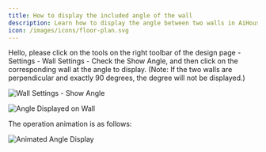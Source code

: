 ```yaml
---
title: How to display the included angle of the wall
description: Learn how to display the angle between two walls in AiHouse using the Wall Settings.
icon: /images/icons/floor-plan.svg
---
```


Hello, please click on the tools on the right toolbar of the design page - Settings - Wall Settings - Check the Show Angle, and then click on the corresponding wall at the angle to display. (Note: If the two walls are perpendicular and exactly 90 degrees, the degree will not be displayed.)

![Wall Settings - Show Angle](https://ai-study1.3vjia.com/aihouse-web/5f66e7d4-b962-4a12-bb29-71a728739764.png)

![Angle Displayed on Wall](https://ai-study1.3vjia.com/aihouse-web/2ad097db-2d89-4bb5-98e1-daaa9e4e2b1a.png)

The operation animation is as follows:

![Animated Angle Display](https://ai-study1.3vjia.com/aihouse-web/b7edc2b6-7b07-49d8-8e11-915e918547c9.gif)
